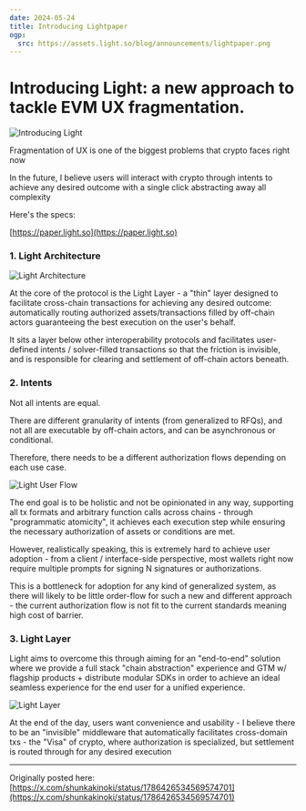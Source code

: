 ```yaml
---
date: 2024-05-24
title: Introducing Lightpaper
ogp:
  src: https://assets.light.so/blog/announcements/lightpaper.png
---
```


# Introducing Light: a new approach to tackle EVM UX fragmentation.

<Image src="https://assets.light.so/blog/announcements/lightpaper.png" alt="Introducing Light" width={1200} height={630} />

Fragmentation of UX is one of the biggest problems that crypto faces right now

In the future, I believe users will interact with crypto through intents to achieve any desired outcome with a single click abstracting away all complexity

Here's the specs:

[https://paper.light.so](https://paper.light.so)

### 1. Light Architecture

<Image src="https://assets.light.so/blog/announcements/lightpaper/light-architecture.png" alt="Light Architecture" width={1200} height={630} />

At the core of the protocol is the Light Layer - a "thin" layer designed to facilitate cross-chain transactions for achieving any desired outcome: automatically routing authorized assets/transactions filled by off-chain actors guaranteeing the best execution on the user's behalf.

It sits a layer below other interoperability protocols and facilitates user-defined intents / solver-filled transactions so that the friction is invisible, and is responsible for clearing and settlement of off-chain actors beneath.


### 2. Intents

Not all intents are equal.

There are different granularity of intents (from generalized to RFQs), and not all are executable by off-chain actors, and can be asynchronous or conditional.

Therefore, there needs to be a different authorization flows depending on each use case.

<Image src="https://assets.light.so/blog/announcements/lightpaper/light-user-flow.png" alt="Light User Flow" width={1200} height={630} />

The end goal is to be holistic and not be opinionated in any way, supporting all tx formats and arbitrary function calls across chains - through "programmatic atomicity", it achieves each execution step while ensuring the necessary authorization of assets or conditions are met.

However, realistically speaking, this is extremely hard to achieve user adoption - from a client / interface-side perspective, most wallets right now require multiple prompts for signing N signatures or authorizations.

This is a bottleneck for adoption for any kind of generalized system, as there will likely to be little order-flow for such a new and different approach - the current authorization flow is not fit to the current standards meaning high cost of barrier.

### 3. Light Layer

Light aims to overcome this through aiming for an "end-to-end" solution where we provide a full stack "chain abstraction" experience and GTM w/ flagship products + distribute modular SDKs in order to achieve an ideal seamless experience for the end user for a unified experience.

<Image src="https://assets.light.so/blog/announcements/lightpaper/light-layer.png" alt="Light Layer" width={1200} height={630} />

At the end of the day, users want convenience and usability -  I believe there to be an "invisible" middleware that automatically facilitates cross-domain txs - the "Visa" of crypto, where authorization is specialized, but settlement is routed through for any desired execution

---

Originally posted here: [https://x.com/shunkakinoki/status/1786426534569574701](https://x.com/shunkakinoki/status/1786426534569574701)
